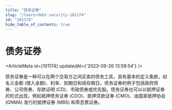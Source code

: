 ```yaml
---
title: "债务证券"
slug: "/learn/debt-security-101174"
id: "101174"
hide_table_of_contents: true
---
```



# 债务证券

<ArticleMeta id={101174} updatedAt={'2023-09-26 13:58:54'} />
<div className='border-solid border-b border-t-0 my-4 border-[var(--ifm-color-gray-300)]' />

债务证券是一种可以在两个交易方之间买卖的债务工具，具有基本的定义条款，如名义金额 (借入金额)、利率、到期日和续存期日。债务证券的例子包括政府债券、公司债券、存款证明 (CD)、市政债券或优先股。债务证券也可以以抵押证券的形式出现，例如抵押债务证券 (CDO)、抵押贷款证券 (CMO)、由国家抵押协会 (GNMA) 发行的抵押证券 (MBS) 和零息票证券。
